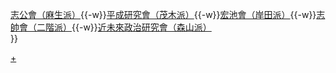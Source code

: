 {{Navbox with columns
|name = 自由民主黨派閥
|image = [[File:Japanese crest Kage jyuyonn Kukiku.svg|80px]]
|style = width:650px;
|title = [[自由民主黨派閥]]
|titlestyle = background:lightBlue;
|oddcolstyle =background:#F7F7F7;
|padding = 0px
| list1 = [[清和政策研究會|清和政策研究會（安倍派）]]{{-w}}[[志公會|志公會（麻生派）]]{{-w}}[[平成研究會|平成研究會（茂木派）]]{{-w}}[[宏池會|宏池會（岸田派）]]{{-w}}[[志帥會|志帥會（二階派）]]{{-w}}[[近未來政治研究會|近未來政治研究會（森山派）]]<br />
}}
<noinclude>

[[Category:自由民主黨派閥|+]]
</noinclude>